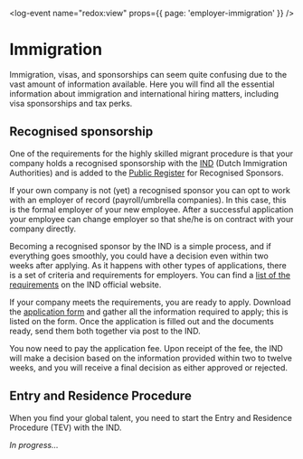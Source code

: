 <log-event name="redox:view" props={{ page: 'employer-immigration' }} />

# Immigration

Immigration, visas, and sponsorships can seem quite confusing due to the vast amount of information available. Here you will find all the essential information about immigration and international hiring matters, including visa sponsorships and tax perks.

## Recognised sponsorship

One of the requirements for the highly skilled migrant procedure is that your company holds a recognised sponsorship with the [IND](http://www.ind.nl/) (Dutch Immigration Authorities) and is added to the [Public Register](https://ind.nl/en/Pages/public-register-recognised-sponsors.aspx) for Recognised Sponsors.

If your own company is not (yet) a recognised sponsor you can opt to work with an employer of record (payroll/umbrella companies). In this case, this is the formal employer of your new employee. After a successful application your employee can change employer so that she/he is on contract with your company directly.

Becoming a recognised sponsor by the IND is a simple process, and if everything goes smoothly, you could have a decision even within two weeks after applying. As it happens with other types of applications, there is a set of criteria and requirements for employers. You can find a [list of the requirements](https://ind.nl/en/general-conditions-for-recognised-sponsors) on the IND official website.

If your company meets the requirements, you are ready to apply. Download the [application form](https://ind.nl/en/Forms/7501.pdf) and gather all the information required to apply; this is listed on the form. Once the application is filled out and the documents ready, send them both together via post to the IND.

You now need to pay the application fee. Upon receipt of the fee, the IND will make a decision based on the information provided within two to twelve weeks, and you will receive a final decision as either approved or rejected.

## Entry and Residence Procedure

When you find your global talent, you need to start the Entry and Residence Procedure (TEV) with the IND.

*In progress...*
